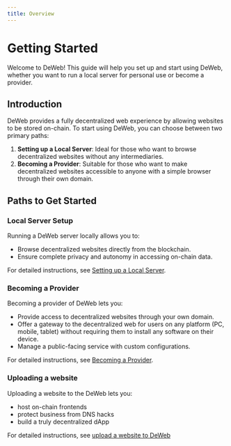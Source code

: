 ```yaml
---
title: Overview
---
```


# Getting Started

Welcome to DeWeb! This guide will help you set up and start using DeWeb,
whether you want to run a local server for personal use or become a provider.

## Introduction

DeWeb provides a fully decentralized web experience by allowing websites to be stored on-chain.
To start using DeWeb, you can choose between two primary paths:

1. **Setting up a Local Server**:
   Ideal for those who want to browse decentralized websites without any intermediaries.
2. **Becoming a Provider**:
   Suitable for those who want to make decentralized websites accessible to anyone with a simple browser through their own domain.

## Paths to Get Started

### Local Server Setup

Running a DeWeb server locally allows you to:

- Browse decentralized websites directly from the blockchain.
- Ensure complete privacy and autonomy in accessing on-chain data.

For detailed instructions, see [Setting up a Local Server](../local-server-config/setup-local-server).

### Becoming a Provider

Becoming a provider of DeWeb lets you:

- Provide access to decentralized websites through your own domain.
- Offer a gateway to the decentralized web for users on any platform (PC, mobile, tablet) without requiring them to install any software on their device.
- Manage a public-facing service with custom configurations.

For detailed instructions, see [Becoming a Provider](../provider/setup-public-instance).

### Uploading a website

Uploading a website to the DeWeb lets you: 

- host on-chain frontends  
- protect business from DNS hacks
- build a truly decentralized dApp

For detailed instructions, see [upload a website to DeWeb](../upload/cli)